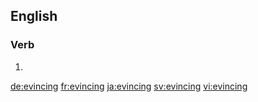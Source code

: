 ==English==

===Verb===
{{head|en}}

# {{present participle of|evince|lang=en}}

[[de:evincing]]
[[fr:evincing]]
[[ja:evincing]]
[[sv:evincing]]
[[vi:evincing]]